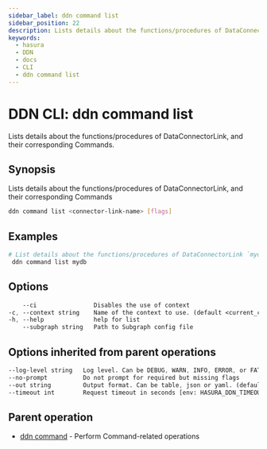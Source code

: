 ```yaml
---
sidebar_label: ddn command list
sidebar_position: 22
description: Lists details about the functions/procedures of DataConnectorLink, and their corresponding Commands using the DDN CLI
keywords:
  - hasura
  - DDN
  - docs
  - CLI
  - ddn command list
---
```


# DDN CLI: ddn command list

Lists details about the functions/procedures of DataConnectorLink, and their corresponding Commands.

## Synopsis

Lists details about the functions/procedures of DataConnectorLink, and their corresponding Commands

```bash
ddn command list <connector-link-name> [flags]
```

## Examples

```bash
# List details about the functions/procedures of DataConnectorLink `mydb`, and their corresponding Commands
 ddn command list mydb
```

## Options

```sass
    --ci                Disables the use of context
-c, --context string    Name of the context to use. (default <current_context>)
-h, --help              help for list
    --subgraph string   Path to Subgraph config file
```

## Options inherited from parent operations

```sass
--log-level string   Log level. Can be DEBUG, WARN, INFO, ERROR, or FATAL. (default "INFO")
--no-prompt          Do not prompt for required but missing flags
--out string         Output format. Can be table, json or yaml. (default "table")
--timeout int        Request timeout in seconds [env: HASURA_DDN_TIMEOUT] (default 100)
```

## Parent operation

- [ddn command](/reference/cli/commands/ddn_command) - Perform Command-related operations
